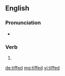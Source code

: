 ==English==

===Pronunciation===
* {{rhymes|ɪft|lang=en}}

===Verb===
{{head|en}}

# {{en-past of|tiff}}

[[de:tiffed]]
[[mg:tiffed]]
[[vi:tiffed]]